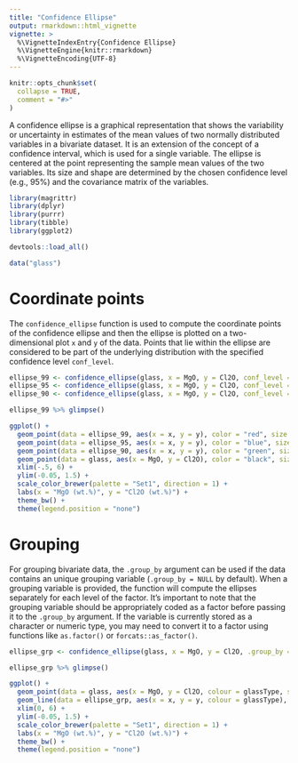```yaml
---
title: "Confidence Ellipse"
output: rmarkdown::html_vignette
vignette: >
  %\VignetteIndexEntry{Confidence Ellipse}
  %\VignetteEngine{knitr::rmarkdown}
  %\VignetteEncoding{UTF-8}
---
```


```r
knitr::opts_chunk$set(
  collapse = TRUE,
  comment = "#>"
)
```

A confidence ellipse is a graphical representation that shows the variability or uncertainty in estimates of the mean values of two normally distributed variables in a bivariate dataset. It is an extension of the concept of a confidence interval, which is used for a single variable. The ellipse is centered at the point representing the sample mean values of the two variables. Its size and shape are determined by the chosen confidence level (e.g., 95%) and the covariance matrix of the variables.

```r
library(magrittr)
library(dplyr)
library(purrr)
library(tibble)
library(ggplot2)
```

```r
devtools::load_all()
```

```r
data("glass")
```

# Coordinate points

The `confidence_ellipse` function is used to compute the coordinate points of the confidence ellipse and then the ellipse is plotted on a two-dimensional plot `x` and `y` of the data. Points that lie within the ellipse are considered to be part of the underlying distribution with the specified confidence level `conf_level`.

```r
ellipse_99 <- confidence_ellipse(glass, x = MgO, y = Cl2O, conf_level = 0.99)
ellipse_95 <- confidence_ellipse(glass, x = MgO, y = Cl2O, conf_level = 0.95)
ellipse_90 <- confidence_ellipse(glass, x = MgO, y = Cl2O, conf_level = 0.90)
```

```r
ellipse_99 %>% glimpse()
```

```r
ggplot() +
  geom_point(data = ellipse_99, aes(x = x, y = y), color = "red", size = .1) +
  geom_point(data = ellipse_95, aes(x = x, y = y), color = "blue", size = .1) +
  geom_point(data = ellipse_90, aes(x = x, y = y), color = "green", size = .1) +
  geom_point(data = glass, aes(x = MgO, y = Cl2O), color = "black", size = 3L) +
  xlim(-.5, 6) +
  ylim(-0.05, 1.5) +
  scale_color_brewer(palette = "Set1", direction = 1) +
  labs(x = "MgO (wt.%)", y = "Cl2O (wt.%)") +
  theme_bw() +
  theme(legend.position = "none")
```

# Grouping

For grouping bivariate data, the `.group_by` argument can be used if the data contains an unique grouping variable (`.group_by = NULL` by default). When a grouping variable is provided, the function will compute the ellipses separately for each level of the factor. It's important to note that the grouping variable should be appropriately coded as a factor before passing it to the `.group_by` argument. If the variable is currently stored as a character or numeric type, you may need to convert it to a factor using functions like `as.factor()` or `forcats::as_factor()`.

```r
ellipse_grp <- confidence_ellipse(glass, x = MgO, y = Cl2O, .group_by = glassType)
```

```r
ellipse_grp %>% glimpse()
```

```r
ggplot() +
  geom_point(data = glass, aes(x = MgO, y = Cl2O, colour = glassType, shape = glassType), size = 3L) +
  geom_line(data = ellipse_grp, aes(x = x, y = y, colour = glassType), linewidth = .1) +
  xlim(0, 6) +
  ylim(-0.05, 1.5) +
  scale_color_brewer(palette = "Set1", direction = 1) +
  labs(x = "MgO (wt.%)", y = "Cl2O (wt.%)") +
  theme_bw() +
  theme(legend.position = "none")
```
